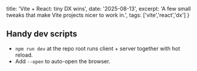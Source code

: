   title: 'Vite + React: tiny DX wins',
  date: '2025-08-13',
  excerpt: 'A few small tweaks that make Vite projects nicer to work in.',
  tags: ['vite','react','dx']
}

## Handy dev scripts

- `npm run dev` at the repo root runs client + server together with hot reload.
- Add `--open` to auto-open the browser.
